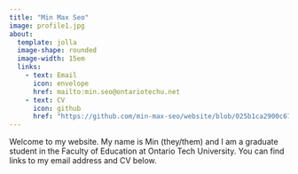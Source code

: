 ```yaml
---
title: "Min Max Seo"
image: profile1.jpg
about:
  template: jolla
  image-shape: rounded
  image-width: 15em
  links:
    - text: Email
      icon: envelope
      href: mailto:min.seo@ontariotechu.net
    - text: CV
      icon: github
      href: "https://github.com/min-max-seo/website/blob/025b1ca2900c67cde35dc77e46c05d5caa7ec046/cv_seo.pdf"
---
```


Welcome to my website. My name is Min (they/them) and I am a graduate student in the Faculty of Education at Ontario Tech University. You can find links to my email address and CV below.